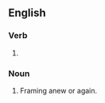 {{also|re-framing}}

==English==

===Verb===
{{head|en|present participle}}

# {{present participle of|reframe|lang=en|nocat=1}}

===Noun===
{{en-noun}}

# Framing anew or again.